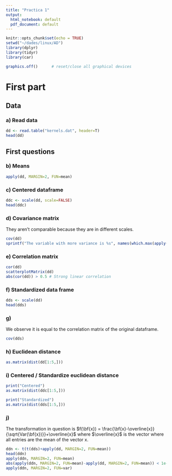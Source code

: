 ```yaml
---
title: "Practica 1"
output: 
  html_notebook: default
  pdf_document: default
---
```


<style>
p.comment {
background-color: #DBDBDB;
padding: 10px;
border: 1px solid black;
border-radius: 5px;
font-style: italic;
}
</style>

```r
knitr::opts_chunk$set(echo = TRUE)
setwd("~/dades/linux/AD")
library(dplyr)
library(tidyr)
library(car)

graphics.off()      # reset/close all graphical devices 
```

# First part
## Data 
### a) Read data
```r
dd <- read.table("kernels.dat", header=T)
head(dd)
```
## First questions
### b) Means
```r
apply(dd, MARGIN=2, FUN=mean)
```
### c) Centered dataframe
```r
ddc <- scale(dd, scale=FALSE)
head(ddc)
```
### d) Covariance matrix
They aren't comparable because they are in different scales.
```r
cov(dd)
sprintf("The variable with more variance is %s", names(which.max(apply(dd, MARGIN=2, FUN=var))))
```
### e) Correlation matrix
```r
cor(dd)
scatterplotMatrix(dd)
abs(cor(dd)) > 0.5 # Strong linear correlation
```
### f) Standardized data frame
```r
dds <- scale(dd)
head(dds)
```
### g)
We observe it is equal to the correlation matrix of the original dataframe.
```r
cov(dds)
```
### h) Euclidean distance
```r
as.matrix(dist(dd[1:5,]))
```

### i) Centered / Standardize euclidean distance
```r
print("Centered")
as.matrix(dist(ddc[1:5,]))

print("Standardized")
as.matrix(dist(dds[1:5,]))
```

### j) 
The transformation in question is
$f(\bf{x}) = \frac{\bf{x}-\overline{x}}{\sqrt{Var(\bf{x})}}+\overline{x}$
where $\overline{x}$ is the vector where all entries are the mean of the vector x.
```r
ddn <- t(t(dds)+apply(dd, MARGIN=2, FUN=mean))
head(ddn)
apply(ddn, MARGIN=2, FUN=mean)
abs(apply(ddn, MARGIN=2, FUN=mean)-apply(dd, MARGIN=2, FUN=mean)) < 1e-7
apply(ddn, MARGIN=2, FUN=var)
```






















